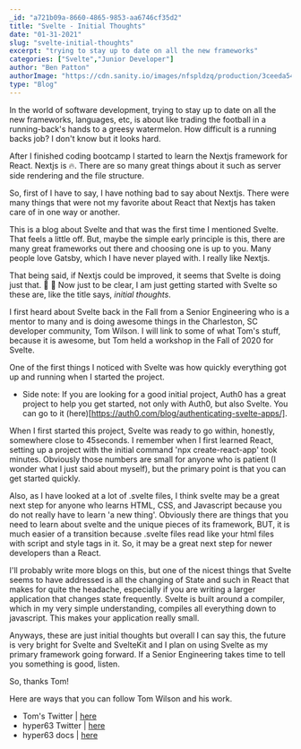 ```yaml
---
_id: "a721b09a-8660-4865-9853-aa6746cf35d2"
title: "Svelte - Initial Thoughts"
date: "01-31-2021"
slug: "svelte-initial-thoughts"
excerpt: "trying to stay up to date on all the new frameworks"
categories: ["Svelte","Junior Developer"]
author: "Ben Patton"
authorImage: "https://cdn.sanity.io/images/nfspldzq/production/3ceeda54221c7c0614ecc51f955c7be39a1da34e-512x512.jpg"
type: "Blog"
---
```


In the world of software development, trying to stay up to date on all the new frameworks, languages, etc, is about like trading the football in a running-back's hands to a greesy watermelon. How difficult is a running backs job? I don't know but it looks hard.

After I finished coding bootcamp I started to learn the Nextjs framework for React. Nextjs is 🔥. There are so many great things about it such as server side rendering and the file structure.

So, first of I have to say, I have nothing bad to say about Nextjs. There were many things that were not my favorite about React that Nextjs has taken care of in one way or another.

This is a blog about Svelte and that was the first time I mentioned Svelte. That feels a little off. But, maybe the simple early principle is this, there are many great frameworks out there and choosing one is up to you. Many people love Gatsby, which I have never played with. I really like Nextjs.

That being said, if Nextjs could be improved, it seems that Svelte is doing just that. 🤫 👀 Now just to be clear, I am just getting started with Svelte so these are, like the title says, _*initial thoughts*_.

I first heard about Svelte back in the Fall from a Senior Engineering who is a mentor to many and is doing awesome things in the Charleston, SC developer community, Tom Wilson. I will link to some of what Tom's stuff, because it is awesome, but Tom held a workshop in the Fall of 2020 for Svelte.

One of the first things I noticed with Svelte was how quickly everything got up and running when I started the project.

- Side note: If you are looking for a good initial project, Auth0 has a great project to help you get started, not only with Auth0, but also Svelte. You can go to it (here)[https://auth0.com/blog/authenticating-svelte-apps/].

When I first started this project, Svelte was ready to go within, honestly, somewhere close to 45seconds. I remember when I first learned React, setting up a project with the initial command 'npx create-react-app' took minutes. Obviously those numbers are small for anyone who is patient (I wonder what I just said about myself), but the primary point is that you can get started quickly.

Also, as I have looked at a lot of .svelte files, I think svelte may be a great next step for anyone who learns HTML, CSS, and Javascript because you do not really have to learn 'a new thing'. Obviously there are things that you need to learn about svelte and the unique pieces of its framework, BUT, it is much easier of a transition because .svelte files read like your html files with script and style tags in it. So, it may be a great next step for newer developers than a React.

I'll probably write more blogs on this, but one of the nicest things that Svelte seems to have addressed is all the changing of State and such in React that makes for quite the headache, especially if you are writing a larger application that changes state frequently. Svelte is built around a compiler, which in my very simple understanding, compiles all everything down to javascript. This makes your application really small.

Anyways, these are just initial thoughts but overall I can say this, the future is very bright for Svelte and SvelteKit and I plan on using Svelte as my primary framework going forward. If a Senior Engineering takes time to tell you something is good, listen.

So, thanks Tom!

Here are ways that you can follow Tom Wilson and his work.

- Tom's Twitter | [here](https://twitter.com/twilson63)
- hyper63 Twitter | [here](https://twitter.com/_hyper_io)
- hyper63 docs | [here](https://docs.hyper.io/)

